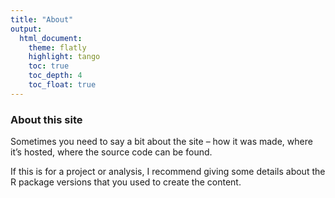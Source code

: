 ```yaml
---
title: "About"
output: 
  html_document:
    theme: flatly
    highlight: tango
    toc: true
    toc_depth: 4
    toc_float: true
---
```


### About this site

Sometimes you need to say a bit about the site -- how it was made, where it's hosted, where the source code can be found. 

If this is for a project or analysis, I recommend giving some details about the R package versions that you used to create the content.